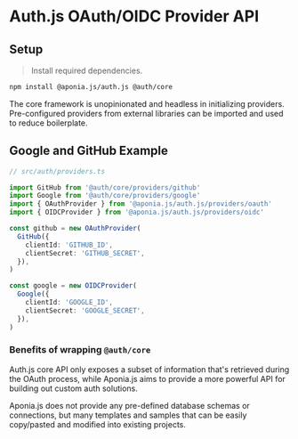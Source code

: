 # Auth.js OAuth/OIDC Provider API

## Setup

> Install required dependencies.

```bash npm2yarn
npm install @aponia.js/auth.js @auth/core
```

The core framework is unopinionated and headless in initializing providers.
Pre-configured providers from external libraries can be imported and used to reduce boilerplate.

## Google and GitHub Example

```ts
// src/auth/providers.ts

import GitHub from '@auth/core/providers/github'
import Google from '@auth/core/providers/google'
import { OAuthProvider } from '@aponia.js/auth.js/providers/oauth'
import { OIDCProvider } from '@aponia.js/auth.js/providers/oidc'

const github = new OAuthProvider(
  GitHub({
    clientId: 'GITHUB_ID',
    clientSecret: 'GITHUB_SECRET',
  }),
)

const google = new OIDCProvider(
  Google({
    clientId: 'GOOGLE_ID',
    clientSecret: 'GOOGLE_SECRET',
  }),
)
```

### Benefits of wrapping `@auth/core`

Auth.js core API only exposes a subset of information that's retrieved during the OAuth process,
while Aponia.js aims to provide a more powerful API for building out custom auth solutions.

Aponia.js does not provide any pre-defined database schemas or connections,
but many templates and samples that can be easily copy/pasted and modified into existing projects.
